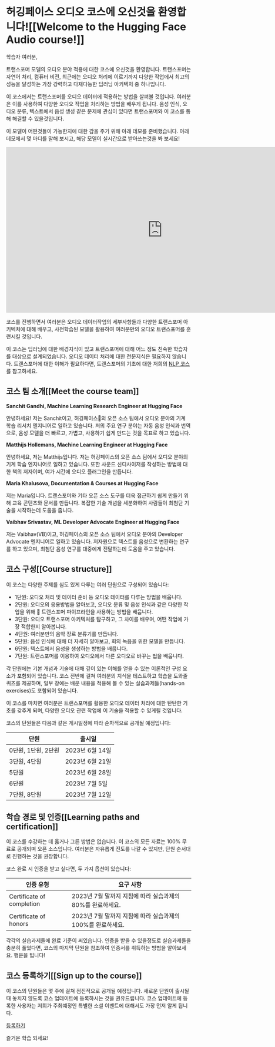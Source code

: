 # 허깅페이스 오디오 코스에 오신것을 환영합니다![[Welcome to the Hugging Face Audio course!]]

학습자 여러분,

트랜스포머 모델의 오디오 분야 적용에 대한 코스에 오신것을 환영합니다. 트랜스포머는 자연어 처리, 컴퓨터 비전, 최근에는 오디오 처리에 이르기까지 다양한 작업에서 최고의 성능을 달성하는 가장 강력하고 다재다능한 딥러닝 아키텍처 중 하나입니다.

이 코스에서는 트랜스포머를 오디오 데이터에 적용하는 방법을 살펴볼 것입니다. 여러분은 이를 사용하여 다양한 오디오 작업을 처리하는 방법을 배우게 됩니다. 음성 인식, 오디오 분류, 텍스트에서 음성 생성 같은 문제에 관심이 있다면 트랜스포머와 이 코스를 통해 해결할 수 있을것입니다.

이 모델이 어떤것들이 가능한지에 대한 감을 주기 위해 아래 데모를 준비했습니다. 아래 데모에서 몇 마디를 말해 보시고, 해당 모델이 실시간으로 받아쓰는것을 봐 보세요!

<iframe
	src="https://openai-whisper.hf.space"
	frameborder="0"
	width="850"
	height="450">
</iframe>

코스를 진행하면서 여러분은 오디오 데이터작업의 세부사항들과 다양한 트랜스포머 아키텍처에 대해 배우고, 사전학습된 모델을 활용하여 여러분만의 오디오 트랜스포머를 훈련시킬 것입니다.

이 코스는 딥러닝에 대한 배경지식이 있고 트랜스포머에 대해 어느 정도 친숙한 학습자를 대상으로 설계되었습니다. 오디오 데이터 처리에 대한 전문지식은 필요하지 않습니다. 트랜스포머에 대한 이해가 필요하다면, 트랜스포머의 기초에 대한 저희의 [NLP 코스](https://huggingface.co/course/chapter1/1)를 참고하세요.

## 코스 팀 소개[[Meet the course team]]

**Sanchit Gandhi, Machine Learning Research Engineer at Hugging Face**

안녕하세요! 저는 Sanchit이고, 허깅페이스🤗의 오픈 소스 팀에서 오디오 분야의 기계 학습 리서치 엔지니어로 일하고 있습니다.
저의 주요 연구 분야는 자동 음성 인식과 번역으로, 음성 모델을 더 빠르고, 가볍고, 사용하기 쉽게 만드는 것을 목표로 하고 있습니다.

**Matthijs Hollemans, Machine Learning Engineer at Hugging Face**

안녕하세요, 저는 Matthijs입니다. 저는 허깅페이스의 오픈 소스 팀에서 오디오 분야의 기계 학습 엔지니어로 일하고 있습니다. 또한 사운드 신디사이저를 작성하는 방법에 대한 책의 저자이며, 여가 시간에 오디오 플러그인을 만듭니다.

**Maria Khalusova, Documentation & Courses at Hugging Face**

저는 Maria입니다. 트랜스포머와 기타 오픈 소스 도구를 더욱 접근하기 쉽게 만들기 위해 교육 콘텐츠와 문서를 만듭니다. 복잡한 기술 개념을 세분화하여 사람들이 최첨단 기술을 시작하는데 도움을 줍니다.

**Vaibhav Srivastav, ML Developer Advocate Engineer at Hugging Face**

저는 Vaibhav(VB)이고, 허깅페이스의 오픈 소스 팀에서 오디오 분야의 Developer Advocate 엔지니어로 일하고 있습니다. 저자원으로 텍스트를 음성으로 변환하는 연구를 하고 있으며, 최첨단 음성 연구를 대중에게 전달하는데 도움을 주고 있습니다.

## 코스 구성[[Course structure]]

이 코스는 다양한 주제를 심도 있게 다루는 여러 단원으로 구성되어 있습니다:

* 1단원: 오디오 처리 및 데이터 준비 등 오디오 데이터를 다루는 방법을 배웁니다.
* 2단원: 오디오의 응용방법을 알아보고, 오디오 분류 및 음성 인식과 같은 다양한 작업을 위해 🤗 트랜스포머 파이프라인을 사용하는 방법을 배웁니다.
* 3단원: 오디오 트랜스포머 아키텍처를 탐구하고, 그 차이를 배우며, 어떤 작업에 가장 적합한지 알아봅니다.
* 4단원: 여러분만의 음악 장르 분류기를 만듭니다.
* 5단원: 음성 인식에 대해 더 자세히 알아보고, 회의 녹음을 위한 모델을 만듭니다.
* 6단원: 텍스트에서 음성을 생성하는 방법을 배웁니다.
* 7단원: 트랜스포머를 이용하여 오디오에서 다른 오디오로 바꾸는 법을 배웁니다.

각 단원에는 기본 개념과 기술에 대해 깊이 있는 이해를 얻을 수 있는 이론적인 구성 요소가 포함되어 있습니다. 코스 전반에 걸쳐 여러분의 지식을 테스트하고 학습을 도와줄 퀴즈를 제공하며, 일부 장에는 배운 내용을 적용해 볼 수 있는 실습과제들(hands-on exercises)도 포함되어 있습니다.

이 코스를 마치면 여러분은 트랜스포머를 활용한 오디오 데이터 처리에 대한 탄탄한 기초를 갖추게 되며, 다양한 오디오 관련 작업에 이 기술을 적용할 수 있게될 것입니다.

코스의 단원들은 다음과 같은 게시일정에 따라 순차적으로 공개될 예정입니다:

| 단원 | 출시일 |
|---|-----------------|
| 0단원, 1단원, 2단원  | 2023년 6월 14일   |
| 3단원, 4단원  | 2023년 6월 21일   |
| 5단원  | 2023년 6월 28일   |
| 6단원  | 2023년 7월 5일    |
| 7단원, 8단원  | 2023년 7월 12일   |

[//]: # (| Bonus Unit  | TBD             |)

## 학습 경로 및 인증[[Learning paths and certification]]

이 코스를 수강하는 데 옳거나 그른 방법은 없습니다. 이 코스의 모든 자료는 100% 무료로 공개되며 오픈 소스입니다.
여러분은 자유롭게 진도를 나갈 수 있지만, 단원 순서대로 진행하는 것을 권장합니다.

코스 완료 시 인증을 받고 싶다면, 두 가지 옵션이 있습니다:

| 인증 유형 | 요구 사항 |
|---|-------------------------------------------------------------------------------------|
| Certificate of completion  | 2023년 7월 말까지 지침에 따라 실습과제의 80%를 완료하세요. |
| Certificate of honors  | 2023년 7월 말까지 지침에 따라 실습과제의 100%를 완료하세요. |

각각의 실습과제들에 완료 기준이 써있습니다. 인증을 받을 수 있을정도로 실습과제들을 충분히 풀었다면, 코스의 마지막 단원을 참조하여 인증서를 취득하는 방법을 알아보세요. 행운을 빕니다!

## 코스 등록하기[[Sign up to the course]]

이 코스의 단원들은 몇 주에 걸쳐 점진적으로 공개될 예정입니다. 새로운 단원이 출시될때 놓치지 않도록 코스 업데이트에 등록하시는 것을 권유드립니다. 코스 업데이트에 등록한 사용자는 저희가 주최예정인 특별한 소셜 이벤트에 대해서도 가장 먼저 알게 됩니다.

[등록하기](http://eepurl.com/insvcI)

즐거운 학습 되세요!
